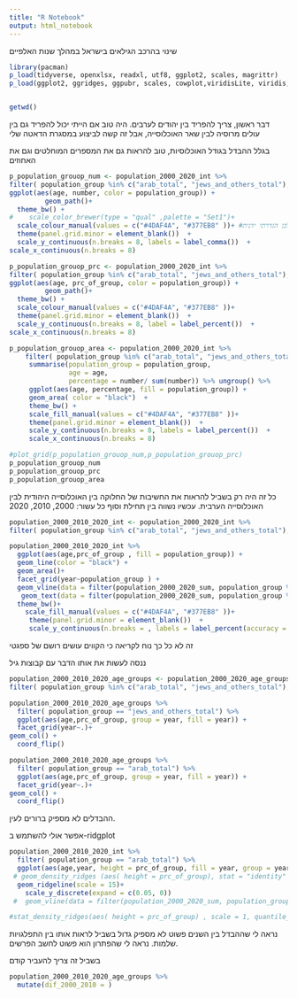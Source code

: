 ```yaml
---
title: "R Notebook"
output: html_notebook
---
```


שינוי בהרכב הגילאים בישראל במהלך שנות האלפיים

```r

library(pacman)
p_load(tidyverse, openxlsx, readxl, utf8, ggplot2, scales, magrittr)
p_load(ggplot2, ggridges, ggpubr, scales, cowplot,viridisLite, viridis, RColorBrewer,ggsci,ggthemes,patchwork,scales )


getwd()

```

דבר ראשון, צריך להפריד בין יהודים לערבים. היה טוב אם הייתי יכול להפריד גם בין עולים מרוסיה לבין שאר האוכלוסייה, אבל זה קשה לביצוע במסגרת הדאטה שלי

בגלל ההבדל בגודל האוכלוסיות, טוב להראות גם את המספרים המוחלטים וגם את האחוזים

```r

p_population_grouop_num <- population_2000_2020_int %>%
filter( population_group %in% c("arab_total", "jews_and_others_total"), year == 2020  ) %>%
ggplot(aes(age, number, color = population_group)) +
         geom_path()+
  theme_bw() +
#    scale_color_brewer(type = "qual" ,palette = "Set1")+
  scale_colour_manual(values = c("#4DAF4A", "#377EB8" ))+ #השתמשתי בהגדרה ידנית מתוך הפלטה כדי שהצבעים יתאימו אינטואיטיבית כחול יהודים וירוק ערבים. היה טוב אם הייתה דרך לדלג על צבע בפלטה אבל לא מצאתי כזאת ולכן הגדרתי ידנית
  theme(panel.grid.minor = element_blank())  +
  scale_y_continuous(n.breaks = 8, labels = label_comma())  + 
scale_x_continuous(n.breaks = 8) 

p_population_grouop_prc <- population_2000_2020_int %>%
filter( population_group %in% c("arab_total", "jews_and_others_total"), year == 2020  ) %>%
ggplot(aes(age, prc_of_group, color = population_group)) +
         geom_path()+
  theme_bw() +
  scale_colour_manual(values = c("#4DAF4A", "#377EB8" ))+
  theme(panel.grid.minor = element_blank())  +
  scale_y_continuous(n.breaks = 8, label = label_percent())  + 
scale_x_continuous(n.breaks = 8) 

p_population_grouop_area <- population_2000_2020_int %>%
    filter( population_group %in% c("arab_total", "jews_and_others_total"), year == 2020  ) %>% group_by( age) %>%
     summarise(population_group = population_group,
               age = age,
               percentage = number/ sum(number)) %>% ungroup() %>%
     ggplot(aes(age, percentage, fill = population_group)) +
     geom_area( color = "black")  +
     theme_bw() +
     scale_fill_manual(values = c("#4DAF4A", "#377EB8" ))+
     theme(panel.grid.minor = element_blank())  +
     scale_y_continuous(n.breaks = 8, labels = label_percent())  + 
     scale_x_continuous(n.breaks = 8) 

#plot_grid(p_population_grouop_num,p_population_grouop_prc)
p_population_grouop_num
p_population_grouop_prc
p_population_grouop_area


```

כל זה היה רק בשביל להראות את החשיבות של החלוקה בין האוכלוסייה היהודית לבין האוכלוסייה הערבית. עכשיו נשווה בין תחילת וסוף כל עשור: 2000, 2010, 2020

```r
population_2000_2010_2020_int <- population_2000_2020_int %>%
filter( population_group %in% c("arab_total", "jews_and_others_total"), year %in%c(2000, 2010,2020) )    

population_2000_2010_2020_int %>%
  ggplot(aes(age,prc_of_group , fill = population_group)) +
  geom_line(color = "black") +
  geom_area()+
  facet_grid(year~population_group ) +
  geom_vline(data = filter(population_2000_2020_sum, population_group %in% c("arab_total", "jews_and_others_total"), year  %in%c(2000, 2010,2020)), aes( xintercept = median), color = "white",  size = 0.5) +
   geom_text(data = filter(population_2000_2020_sum, population_group %in% c("arab_total", "jews_and_others_total"), year  %in%c(2000, 2010,2020)), aes( x = median,y = 0.005, label = round(median) ), color = "white", nudge_x = 5) +
  theme_bw()+
    scale_fill_manual(values = c("#4DAF4A", "#377EB8" ))+
     theme(panel.grid.minor = element_blank())  +
     scale_y_continuous(n.breaks = , labels = label_percent(accuracy = 1))  
```

זה לא כל כך נוח לקריאה כי הקווים עושים רושם של ספגטי

ננסה לעשות את אותו הדבר עם קבוצות גיל

```r
population_2000_2010_2020_age_groups <- population_2000_2020_age_groups %>%
filter( population_group %in% c("arab_total", "jews_and_others_total"), year %in%c(2000, 2010,2020), !(age  %in% c("TOTAL", "90+", "95+", "90-94") )    )

population_2000_2010_2020_age_groups %>%
  filter( population_group == "jews_and_others_total") %>%
  ggplot(aes(age,prc_of_group, group = year, fill = year)) +
  facet_grid(year~.)+
geom_col() +
  coord_flip()

population_2000_2010_2020_age_groups %>%
  filter( population_group == "arab_total") %>%
  ggplot(aes(age,prc_of_group, group = year, fill = year)) +
  facet_grid(year~.)+
geom_col() +
  coord_flip()


```

ההבדלים לא מספיק ברורים לעין.

אפשר אולי להשתמש ב-ridgplot

```r



population_2000_2010_2020_int %>%
  filter( population_group == "arab_total") %>%
  ggplot(aes(age,year, height = prc_of_group, fill = year, group = year)) +
 # geom_density_ridges (aes( height = prc_of_group), stat = "identity" , scale = 1)
  geom_ridgeline(scale = 15)+
    scale_y_discrete(expand = c(0.05, 0)) 
 #  geom_vline(data = filter(population_2000_2020_sum, population_group == "arab_total", year  %in%c(2000, 2010,2020)), aes( xintercept = median), color = "black",  size = 1) נראה שזה לא יכול לעבוד עם גרף קווי מפה. 

#stat_density_ridges(aes( height = prc_of_group) , scale = 1, quantile_lines = TRUE, quantiles = 2)
```

נראה לי שההבדל בין השנים פשוט לא מספיק גדול בשביל לראות אותו בין התפלגויות שלמות. נראה לי שהפתרון הוא פשוט לחשב הפרשים.

בשביל זה צריך להעביר קודם

```r
population_2000_2010_2020_age_groups %>%
  mutate(dif_2000_2010 = )
```
